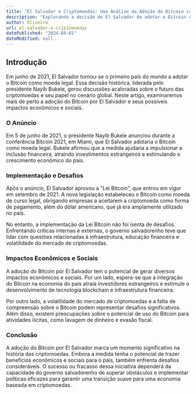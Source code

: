 ```yaml
---
title: "El Salvador e Criptomoedas: Uma Análise da Adoção do Bitcoin como Moeda Legal"
description: "Explorando a decisão de El Salvador de adotar o Bitcoin como moeda legal e seus possíveis impactos econômicos e sociais."
author: Oliveira
url: el-salvador-e-criptomoedas
datePublished: "2024-04-01"
dateModified: null
---
```


## Introdução

Em junho de 2021, El Salvador tornou-se o primeiro país do mundo a adotar o Bitcoin como moeda legal. Essa decisão histórica, liderada pelo presidente Nayib Bukele, gerou discussões acaloradas sobre o futuro das criptomoedas e seu papel no cenário global. Neste artigo, examinaremos mais de perto a adoção do Bitcoin por El Salvador e seus possíveis impactos econômicos e sociais.

### O Anúncio

Em 5 de junho de 2021, o presidente Nayib Bukele anunciou durante a conferência Bitcoin 2021, em Miami, que El Salvador adotaria o Bitcoin como moeda legal. Bukele afirmou que a medida ajudaria a impulsionar a inclusão financeira, atraindo investimentos estrangeiros e estimulando o crescimento econômico do país.

### Implementação e Desafios

Após o anúncio, El Salvador aprovou a "Lei Bitcoin", que entrou em vigor em setembro de 2021. A nova legislação estabeleceu o Bitcoin como moeda de curso legal, obrigando empresas a aceitarem a criptomoeda como forma de pagamento, além do dólar americano, que já era amplamente utilizado no país.

No entanto, a implementação da Lei Bitcoin não foi isenta de desafios. Enfrentando críticas internas e externas, o governo salvadorenho teve que lidar com questões relacionadas à infraestrutura, educação financeira e volatilidade do mercado de criptomoedas.

### Impactos Econômicos e Sociais

A adoção do Bitcoin por El Salvador tem o potencial de gerar diversos impactos econômicos e sociais. Por um lado, espera-se que a integração do Bitcoin na economia do país atraia investidores estrangeiros e estimule o desenvolvimento de tecnologia blockchain e infraestrutura financeira.

Por outro lado, a volatilidade do mercado de criptomoedas e a falta de compreensão sobre o Bitcoin podem representar desafios significativos. Além disso, existem preocupações sobre o potencial de uso do Bitcoin para atividades ilícitas, como lavagem de dinheiro e evasão fiscal.

### Conclusão

A adoção do Bitcoin por El Salvador marca um momento significativo na história das criptomoedas. Embora a medida tenha o potencial de trazer benefícios econômicos e sociais para o país, também enfrenta desafios consideráveis. O sucesso ou fracasso dessa iniciativa dependerá da capacidade do governo salvadorenho de superar obstáculos e implementar políticas eficazes para garantir uma transição suave para uma economia baseada em criptomoedas.
